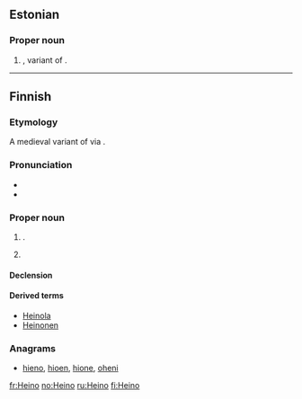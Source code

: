 ==Estonian==

===Proper noun===
{{head|et|proper noun}}

# {{given name|male|lang=et}}, variant of {{m|et|Hendrik||[[Henry]]}}.

----

==Finnish==

===Etymology===
A medieval variant of {{m|fi|Henrik||[[Henry]]}} via {{etyl|gml|fi}}.

===Pronunciation===
* {{IPA|/ˈheino/|lang=fi}}
* {{hyphenation|Hei|no|lang=fi}}

===Proper noun===
{{fi-proper noun}}

# {{given name|male|lang=fi}}.
# {{surname|patronymic|from=given names|lang=fi}}

====Declension====
{{fi-decl-valo|Hein|||o|a}}

====Derived terms====
* [[Heinola]]
* [[Heinonen]]

===Anagrams===
* [[hieno#Finnish|hieno]], [[hioen#Finnish|hioen]], [[hione#Finnish|hione]], [[oheni#Finnish|oheni]]

[[fr:Heino]]
[[no:Heino]]
[[ru:Heino]]
[[fi:Heino]]